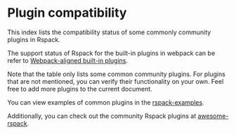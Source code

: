 
# Plugin compatibility

This index lists the compatibility status of some commonly community plugins in Rspack.

The support status of Rspack for the built-in plugins in webpack can be refer to [Webpack-aligned built-in plugins](/plugins/webpack/index).

Note that the table only lists some common community plugins. For plugins that are not mentioned, you can verify their functionality on your own. Feel free to add more plugins to the current document.

<CommunityPluginCompatibleTable lang="en" />

You can view examples of common plugins in the [rspack-examples](https://github.com/rspack-contrib/rspack-examples).

Additionally, you can check out the community Rspack plugins at [awesome-rspack](https://github.com/web-infra-dev/awesome-rspack).
